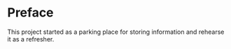 # Preface {.unnumbered}

This project started as a parking place for storing information and rehearse it as a refresher.